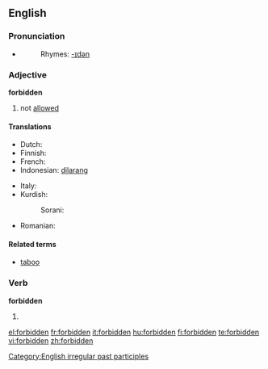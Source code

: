 ==English==
{{wikipedia}}

===Pronunciation===
* {{IPA|/'foɻbɪdən/}}
*:Rhymes: [[Rhymes:English:-ɪdən|-ɪdən]]

===Adjective===
'''forbidden'''

# not [[allowed]]

====Translations====
{{top}}
* Dutch: {{t-|nl|verboden}}
* Finnish: {{t-|fi|kielletty}}
* French: {{t-|fr|interdit}}
* Indonesian: [[dilarang]]
{{mid}}
* Italy: {{t-|it|vietato}}
* Kurdish: 
*: Sorani: {{t|ku|قه‌ده‌غه‌|tr=qadagha|sc=KUchar}}
* Romanian: {{t-|ro|interzis}}
{{bottom}}

====Related terms====
*[[taboo]]

===Verb===
'''forbidden'''
# {{past participle of|[[forbid]]}}

[[Category:English irregular past participles]]

[[el:forbidden]]
[[fr:forbidden]]
[[it:forbidden]]
[[hu:forbidden]]
[[fi:forbidden]]
[[te:forbidden]]
[[vi:forbidden]]
[[zh:forbidden]]